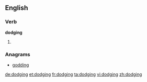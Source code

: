 ==English==

===Verb===
'''dodging'''

# {{present participle of|[[dodge]]}}

===Anagrams===
* {{alphagram|ddggino}} [[godding#English|godding]]

[[de:dodging]]
[[et:dodging]]
[[fr:dodging]]
[[ta:dodging]]
[[vi:dodging]]
[[zh:dodging]]